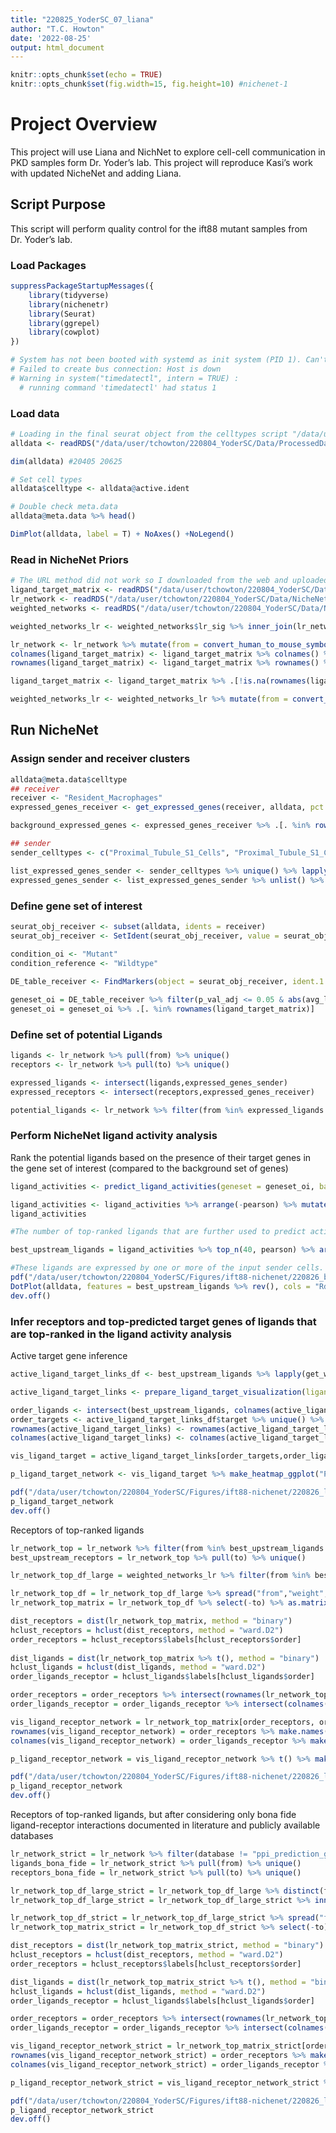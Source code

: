 ```yaml
---
title: "220825_YoderSC_07_liana"
author: "T.C. Howton"
date: '2022-08-25'
output: html_document
---
```


```r
knitr::opts_chunk$set(echo = TRUE)
knitr::opts_chunk$set(fig.width=15, fig.height=10) #nichenet-1
```

# Project Overview
This project will use Liana and NichNet to explore cell-cell communication in PKD samples form Dr. Yoder's lab. This project will reproduce Kasi's work with updated NicheNet and adding Liana.

## Script Purpose
This script will perform quality control for the ift88 mutant samples from Dr. Yoder's lab. 

### Load Packages

```r
suppressPackageStartupMessages({
    library(tidyverse)
    library(nichenetr)
    library(Seurat)
    library(ggrepel)
    library(cowplot)
})

# System has not been booted with systemd as init system (PID 1). Can't operate.
# Failed to create bus connection: Host is down
# Warning in system("timedatectl", intern = TRUE) :
  # running command 'timedatectl' had status 1
```


### Load data

```r
# Loading in the final seurat object from the celltypes script "/data/user/tchowton/220804_YoderSC/Scripts/220822_YoderSC_06_celltypes.Rmd"
alldata <- readRDS("/data/user/tchowton/220804_YoderSC/Data/ProcessedData/220825_YoderSC_06-ift88-final.rds")

dim(alldata) #20405 20625

# Set cell types
alldata$celltype <- alldata@active.ident

# Double check meta.data
alldata@meta.data %>% head()

DimPlot(alldata, label = T) + NoAxes() +NoLegend()

```

### Read in NicheNet Priors

```r
# The URL method did not work so I downloaded from the web and uploaded into Data
ligand_target_matrix <- readRDS("/data/user/tchowton/220804_YoderSC/Data/NicheNetPrior/ligand_target_matrix.rds")
lr_network <- readRDS("/data/user/tchowton/220804_YoderSC/Data/NicheNetPrior/lr_network.rds")
weighted_networks <- readRDS("/data/user/tchowton/220804_YoderSC/Data/NicheNetPrior/weighted_networks.rds")

weighted_networks_lr <- weighted_networks$lr_sig %>% inner_join(lr_network %>% distinct(from,to), by = c("from","to"))

lr_network <- lr_network %>% mutate(from = convert_human_to_mouse_symbols(from), to = convert_human_to_mouse_symbols(to)) %>% drop_na()
colnames(ligand_target_matrix) <- ligand_target_matrix %>% colnames() %>% convert_human_to_mouse_symbols()
rownames(ligand_target_matrix) <- ligand_target_matrix %>% rownames() %>% convert_human_to_mouse_symbols()

ligand_target_matrix <- ligand_target_matrix %>% .[!is.na(rownames(ligand_target_matrix)), !is.na(colnames(ligand_target_matrix))]

weighted_networks_lr <- weighted_networks_lr %>% mutate(from = convert_human_to_mouse_symbols(from), to = convert_human_to_mouse_symbols(to)) %>% drop_na()
```


## Run NicheNet

### Assign sender and receiver clusters

```r
alldata@meta.data$celltype
## receiver
receiver <- "Resident_Macrophages"
expressed_genes_receiver <- get_expressed_genes(receiver, alldata, pct = 0.10)

background_expressed_genes <- expressed_genes_receiver %>% .[. %in% rownames(ligand_target_matrix)]

## sender
sender_celltypes <- c("Proximal_Tubule_S1_Cells", "Proximal_Tubule_S1_Cells", "Proximal_Tubule_S3_Cells")

list_expressed_genes_sender <- sender_celltypes %>% unique() %>% lapply(get_expressed_genes, alldata, 0.10) # lapply to get the expressed genes of every sender cell type separately here
expressed_genes_sender <- list_expressed_genes_sender %>% unlist() %>% unique()
```

### Define gene set of interest

```r
seurat_obj_receiver <- subset(alldata, idents = receiver)
seurat_obj_receiver <- SetIdent(seurat_obj_receiver, value = seurat_obj_receiver[["type"]])

condition_oi <- "Mutant"
condition_reference <- "Wildtype" 
  
DE_table_receiver <- FindMarkers(object = seurat_obj_receiver, ident.1 = condition_oi, ident.2 = condition_reference, min.pct = 0.10) %>% rownames_to_column("gene")

geneset_oi = DE_table_receiver %>% filter(p_val_adj <= 0.05 & abs(avg_log2FC) >= 0.25) %>% pull(gene)
geneset_oi = geneset_oi %>% .[. %in% rownames(ligand_target_matrix)]
```

### Define set of potential Ligands

```r
ligands <- lr_network %>% pull(from) %>% unique()
receptors <- lr_network %>% pull(to) %>% unique()

expressed_ligands <- intersect(ligands,expressed_genes_sender)
expressed_receptors <- intersect(receptors,expressed_genes_receiver)

potential_ligands <- lr_network %>% filter(from %in% expressed_ligands & to %in% expressed_receptors) %>% pull(from) %>% unique()
```

### Perform NicheNet ligand activity analysis
Rank the potential ligands based on the presence of their target genes in the gene set of interest (compared to the background set of genes)

```r
ligand_activities <- predict_ligand_activities(geneset = geneset_oi, background_expressed_genes = background_expressed_genes, ligand_target_matrix = ligand_target_matrix, potential_ligands = potential_ligands)

ligand_activities <- ligand_activities %>% arrange(-pearson) %>% mutate(rank = rank(desc(pearson)))
ligand_activities

#The number of top-ranked ligands that are further used to predict active target genes and construct an active ligand-receptor network is here 20.

best_upstream_ligands = ligand_activities %>% top_n(40, pearson) %>% arrange(-pearson) %>% pull(test_ligand) %>% unique()

#These ligands are expressed by one or more of the input sender cells. To see which cell population expresses which of these top-ranked ligands, you can run the following:
pdf("/data/user/tchowton/220804_YoderSC/Figures/ift88-nichenet/220826_best-upstream-ligands.pdf", width = 15, height = 10)
DotPlot(alldata, features = best_upstream_ligands %>% rev(), cols = "RdYlBu") + RotatedAxis()
dev.off()
```

### Infer receptors and top-predicted target genes of ligands that are top-ranked in the ligand activity analysis
Active target gene inference

```r
active_ligand_target_links_df <- best_upstream_ligands %>% lapply(get_weighted_ligand_target_links,geneset = geneset_oi, ligand_target_matrix = ligand_target_matrix, n = 200) %>% bind_rows() %>% drop_na()

active_ligand_target_links <- prepare_ligand_target_visualization(ligand_target_df = active_ligand_target_links_df, ligand_target_matrix = ligand_target_matrix, cutoff = 0.33)

order_ligands <- intersect(best_upstream_ligands, colnames(active_ligand_target_links)) %>% rev() %>% make.names()
order_targets <- active_ligand_target_links_df$target %>% unique() %>% intersect(rownames(active_ligand_target_links)) %>% make.names()
rownames(active_ligand_target_links) <- rownames(active_ligand_target_links) %>% make.names() # make.names() for heatmap visualization of genes like H2-T23
colnames(active_ligand_target_links) <- colnames(active_ligand_target_links) %>% make.names() # make.names() for heatmap visualization of genes like H2-T23

vis_ligand_target = active_ligand_target_links[order_targets,order_ligands] %>% t()

p_ligand_target_network <- vis_ligand_target %>% make_heatmap_ggplot("Prioritized ligands","Predicted target genes", color = "purple",legend_position = "top", x_axis_position = "top",legend_title = "Regulatory potential")  + theme(axis.text.x = element_text(face = "italic")) + scale_fill_gradient2(low = "whitesmoke",  high = "purple", breaks = c(0,0.0045,0.0090))

pdf("/data/user/tchowton/220804_YoderSC/Figures/ift88-nichenet/220826_ligand-target-heatmap.pdf", width = 15, height = 10)
p_ligand_target_network
dev.off()
```

Receptors of top-ranked ligands

```r
lr_network_top = lr_network %>% filter(from %in% best_upstream_ligands & to %in% expressed_receptors) %>% distinct(from,to)
best_upstream_receptors = lr_network_top %>% pull(to) %>% unique()

lr_network_top_df_large = weighted_networks_lr %>% filter(from %in% best_upstream_ligands & to %in% best_upstream_receptors)

lr_network_top_df = lr_network_top_df_large %>% spread("from","weight",fill = 0)
lr_network_top_matrix = lr_network_top_df %>% select(-to) %>% as.matrix() %>% magrittr::set_rownames(lr_network_top_df$to)

dist_receptors = dist(lr_network_top_matrix, method = "binary")
hclust_receptors = hclust(dist_receptors, method = "ward.D2")
order_receptors = hclust_receptors$labels[hclust_receptors$order]
    
dist_ligands = dist(lr_network_top_matrix %>% t(), method = "binary")
hclust_ligands = hclust(dist_ligands, method = "ward.D2")
order_ligands_receptor = hclust_ligands$labels[hclust_ligands$order]

order_receptors = order_receptors %>% intersect(rownames(lr_network_top_matrix))
order_ligands_receptor = order_ligands_receptor %>% intersect(colnames(lr_network_top_matrix))

vis_ligand_receptor_network = lr_network_top_matrix[order_receptors, order_ligands_receptor]
rownames(vis_ligand_receptor_network) = order_receptors %>% make.names()
colnames(vis_ligand_receptor_network) = order_ligands_receptor %>% make.names()

p_ligand_receptor_network = vis_ligand_receptor_network %>% t() %>% make_heatmap_ggplot("Ligands","Receptors", color = "mediumvioletred", x_axis_position = "top",legend_title = "Prior interaction potential")

pdf("/data/user/tchowton/220804_YoderSC/Figures/ift88-nichenet/220826_ligand-receptor.pdf", width = 15, height = 10)
p_ligand_receptor_network
dev.off()
```

Receptors of top-ranked ligands, but after considering only bona fide ligand-receptor interactions documented in literature and publicly available databases

```r
lr_network_strict = lr_network %>% filter(database != "ppi_prediction_go" & database != "ppi_prediction")
ligands_bona_fide = lr_network_strict %>% pull(from) %>% unique()
receptors_bona_fide = lr_network_strict %>% pull(to) %>% unique()

lr_network_top_df_large_strict = lr_network_top_df_large %>% distinct(from,to) %>% inner_join(lr_network_strict, by = c("from","to")) %>% distinct(from,to)
lr_network_top_df_large_strict = lr_network_top_df_large_strict %>% inner_join(lr_network_top_df_large, by = c("from","to"))

lr_network_top_df_strict = lr_network_top_df_large_strict %>% spread("from","weight",fill = 0)
lr_network_top_matrix_strict = lr_network_top_df_strict %>% select(-to) %>% as.matrix() %>% magrittr::set_rownames(lr_network_top_df_strict$to)

dist_receptors = dist(lr_network_top_matrix_strict, method = "binary")
hclust_receptors = hclust(dist_receptors, method = "ward.D2")
order_receptors = hclust_receptors$labels[hclust_receptors$order]

dist_ligands = dist(lr_network_top_matrix_strict %>% t(), method = "binary")
hclust_ligands = hclust(dist_ligands, method = "ward.D2")
order_ligands_receptor = hclust_ligands$labels[hclust_ligands$order]

order_receptors = order_receptors %>% intersect(rownames(lr_network_top_matrix_strict))
order_ligands_receptor = order_ligands_receptor %>% intersect(colnames(lr_network_top_matrix_strict))

vis_ligand_receptor_network_strict = lr_network_top_matrix_strict[order_receptors, order_ligands_receptor]
rownames(vis_ligand_receptor_network_strict) = order_receptors %>% make.names()
colnames(vis_ligand_receptor_network_strict) = order_ligands_receptor %>% make.names()

p_ligand_receptor_network_strict = vis_ligand_receptor_network_strict %>% t() %>% make_heatmap_ggplot("Ligands","Receptors", color = "mediumvioletred", x_axis_position = "top",legend_title = "Prior interaction potential\n(bona fide)")

pdf("/data/user/tchowton/220804_YoderSC/Figures/ift88-nichenet/220826_ligand-receptor-strict.pdf", width = 5, height = 5)
p_ligand_receptor_network_strict
dev.off()
```


